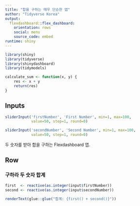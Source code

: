 ```yaml
---
title: "합을 구하는 매우 단순한 앱"
author: "Tidyverse Korea"
output: 
  flexdashboard::flex_dashboard:
    orientation: rows
    social: menu
    source_code: embed
runtime: shiny
---
```


```r
library(shiny)
library(tidyverse)
library(shinydashboard)
library(tidymodels)

calculate_sum <- function(x, y) {
    res <- x + y
    return(res)
}
```

Inputs {.sidebar}
-----------------------------------------------------------------------

```r
sliderInput('firstNumber', 'First Number', min=1, max=100,
            value=50, step=1, round=0)

sliderInput('secondNumber', 'Second Number', min=1, max=100,
            value=50, step=1, round=0)
```

두 숫자를 받아 합을 구하는 Flexdashboard 앱.

Row
-----------------------------------------------------------------------

### 구하라 두 숫자 합계
    
```r

first  <- reactive(as.integer(input$firstNumber))
second <- reactive(as.integer(input$secondNumber))

renderText(glue::glue("합계: {first() + second()}"))
```

